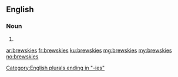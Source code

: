 ==English==

===Noun===
{{head|en}}

# {{plural of|brewsky}}

[[Category:English plurals ending in "-ies"]]

[[ar:brewskies]]
[[fr:brewskies]]
[[ku:brewskies]]
[[mg:brewskies]]
[[my:brewskies]]
[[no:brewskies]]